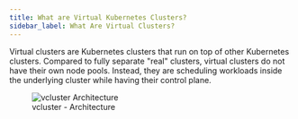 ```yaml
---
title: What are Virtual Kubernetes Clusters?
sidebar_label: What Are Virtual Clusters?
---
```


Virtual clusters are Kubernetes clusters that run on top of other Kubernetes clusters. Compared to fully separate "real" clusters, virtual clusters do not have their own node pools. Instead, they are scheduling workloads inside the underlying cluster while having their control plane.

<figure>
  <img src="/docs/media/diagrams/vcluster-architecture.svg" alt="vcluster Architecture" />
  <figcaption>vcluster - Architecture</figcaption>
</figure>
